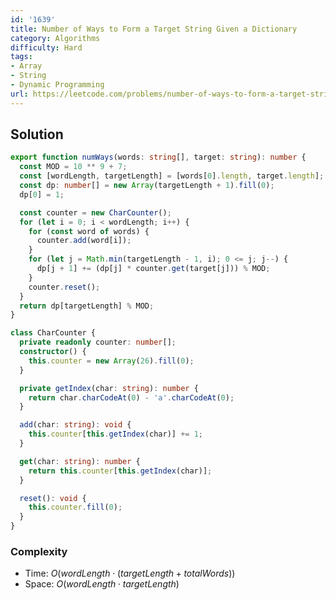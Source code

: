```yaml
---
id: '1639'
title: Number of Ways to Form a Target String Given a Dictionary
category: Algorithms
difficulty: Hard
tags:
- Array
- String
- Dynamic Programming
url: https://leetcode.com/problems/number-of-ways-to-form-a-target-string-given-a-dictionary
---
```


## Solution

```typescript filename="solution.ts" copy
export function numWays(words: string[], target: string): number {
  const MOD = 10 ** 9 + 7;
  const [wordLength, targetLength] = [words[0].length, target.length];
  const dp: number[] = new Array(targetLength + 1).fill(0);
  dp[0] = 1;

  const counter = new CharCounter();
  for (let i = 0; i < wordLength; i++) {
    for (const word of words) {
      counter.add(word[i]);
    }
    for (let j = Math.min(targetLength - 1, i); 0 <= j; j--) {
      dp[j + 1] += (dp[j] * counter.get(target[j])) % MOD;
    }
    counter.reset();
  }
  return dp[targetLength] % MOD;
}

class CharCounter {
  private readonly counter: number[];
  constructor() {
    this.counter = new Array(26).fill(0);
  }

  private getIndex(char: string): number {
    return char.charCodeAt(0) - 'a'.charCodeAt(0);
  }

  add(char: string): void {
    this.counter[this.getIndex(char)] += 1;
  }

  get(char: string): number {
    return this.counter[this.getIndex(char)];
  }

  reset(): void {
    this.counter.fill(0);
  }
}
```

### Complexity

- Time: $O(wordLength \cdot (targetLength + totalWords))$
- Space: $O(wordLength \cdot targetLength)$

